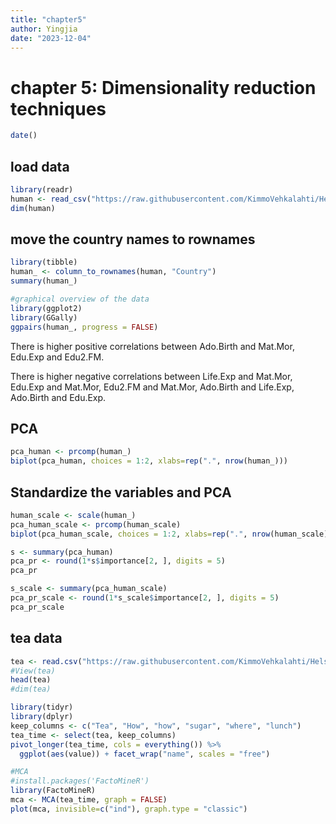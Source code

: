 ```yaml
---
title: "chapter5"
author: Yingjia
date: "2023-12-04"
---
```




# chapter 5: Dimensionality reduction techniques


```r
date()
```

## load data

```r
library(readr)
human <- read_csv("https://raw.githubusercontent.com/KimmoVehkalahti/Helsinki-Open-Data-Science/master/datasets/human2.csv")
dim(human)
```


## move the country names to rownames

```r

library(tibble)
human_ <- column_to_rownames(human, "Country")
summary(human_)
```

```r
#graphical overview of the data 
library(ggplot2)
library(GGally)
ggpairs(human_, progress = FALSE)
```
There is higher positive correlations between Ado.Birth and Mat.Mor, Edu.Exp and Edu2.FM. 

There is higher negative correlations between Life.Exp and Mat.Mor, Edu.Exp and Mat.Mor, Edu2.FM and Mat.Mor, Ado.Birth and Life.Exp, Ado.Birth and Edu.Exp.


## PCA

```r
pca_human <- prcomp(human_)
biplot(pca_human, choices = 1:2, xlabs=rep(".", nrow(human_)))
```

## Standardize the variables and PCA

```r
human_scale <- scale(human_)
pca_human_scale <- prcomp(human_scale)
biplot(pca_human_scale, choices = 1:2, xlabs=rep(".", nrow(human_scale)))
```
```r
s <- summary(pca_human)
pca_pr <- round(1*s$importance[2, ], digits = 5)
pca_pr

```


```r
s_scale <- summary(pca_human_scale)
pca_pr_scale <- round(1*s_scale$importance[2, ], digits = 5)
pca_pr_scale
```

## tea data
```r
tea <- read.csv("https://raw.githubusercontent.com/KimmoVehkalahti/Helsinki-Open-Data-Science/master/datasets/tea.csv", stringsAsFactors = TRUE)
#View(tea)
head(tea)
#dim(tea)
```

```r
library(tidyr)
library(dplyr)
keep_columns <- c("Tea", "How", "how", "sugar", "where", "lunch")
tea_time <- select(tea, keep_columns)
pivot_longer(tea_time, cols = everything()) %>% 
  ggplot(aes(value)) + facet_wrap("name", scales = "free")
```
```r
#MCA
#install.packages('FactoMineR')
library(FactoMineR)
mca <- MCA(tea_time, graph = FALSE)
plot(mca, invisible=c("ind"), graph.type = "classic")

```

